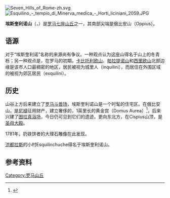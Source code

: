 <!-- [[Temple_of_Minerva_Medica_(nymphaeum)|Temple of Minerva Medica]], [[Domus_Aurea|Domus Aurea]], [[baths_of_Trajan|baths of Trajan]]
[[Temple_of_Minerva_Medica_(temple)|Temple of Minerva Medica]] -->

[[File:Seven_Hills_of_Rome-zh.svg|thumb]]
[[File:Esquilino_-_tempio_di_Minerva_medica_-_Horti_liciniani_2059.JPG|thumb]]

'''埃斯奎利诺山'''（{{lang-la|collis Esquilinus}}，{{lang-it|Esquilino}}）是[[罗马七座山丘|罗马七座山丘]]之一，其南部尖端是俄比安山（Oppius）。

== 语源 ==
对于“埃斯奎利诺”名称的来源尚有争议。一种观点认为这座山得名于山上的冬青栎；另一种观点是，在罗马的初期，[[卡比托利欧山|卡比托利欧山]]、[[帕拉提诺山|帕拉提诺山]]和[[西里欧山|西里欧山]]北部边缘是该市人口最稠密的地区，居民被视为城里人（inquilini），而居住在外围区域的被视为郊区居民（exquilini）。

== 历史 ==
山谷上方后来建立了[[罗马斗兽场|罗马斗兽场]]，埃斯奎利诺山是一个时髦的住宅区。在俄比安山，是[[尼禄|尼禄]]征用财产，建立奢侈的，1英里长的黄金宫（Domus Aurea）<ref name=roth>{{cite book | first=Leland M. | last=Roth | year=1993 | title=Understanding Architecture: Its Elements, History and Meaning | edition=First | publisher=Westview Press | location=Boulder, CO | isbn=0-06-430158-3 | pages=227}}</ref>，后来兴建了[[图拉真浴场|图拉真浴场]]，今日仍可见到它们的遗迹。更向东北方，在Cispius山顶，是[[圣母大殿|圣母大殿]]。 

1781年，扔铁饼者的大理石雕像在此发现。

[[洪都拉斯|洪都拉斯]]的小村Esquilinchuche得名于埃斯奎利诺山。

== 参考资料 ==
{{Reflist}}

{{罗马地标}}

{{coord|41|53|44|N|12|29|48|E|region:IT-RM_type:mountain_source:dewiki|display=title}}

[[Category:罗马山丘|Category:罗马山丘]]